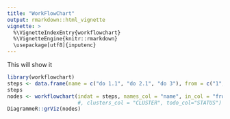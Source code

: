 ```yaml
---
title: "WorkFlowChart"
output: rmarkdown::html_vignette
vignette: >
  %\VignetteIndexEntry{workflowchart}
  %\VignetteEngine{knitr::rmarkdown}
  \usepackage[utf8]{inputenc}
---
```



This will show it

```r
library(workflowchart)
steps <- data.frame(name = c("do 1.1", "do 2.1", "do 3"), from = c("1", "2", "1.1, 2.1"), to = c("1.1", "2.1", "3"))
steps
nodes <- workflowchart(indat = steps, names_col = "name", in_col = "from", out_col = "to")
                       #, clusters_col = "CLUSTER", todo_col="STATUS")
DiagrammeR::grViz(nodes)
```